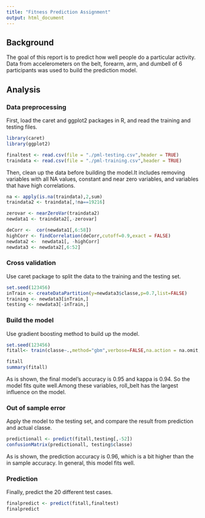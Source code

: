 ```yaml
---
title: "Fitness Prediction Assignment"
output: html_document
---
```

## Background
The goal of this report is to predict how well people do a particular activity. Data from accelerometers on the belt, forearm, arm, and dumbell of 6 participants was used to build the prediction model.

## Analysis
### Data preprocessing
First, load the caret and ggplot2 packages in R, and read the training and testing files.
```R
library(caret)
library(ggplot2)

finaltest <- read.csv(file = "./pml-testing.csv",header = TRUE)
traindata <- read.csv(file = "./pml-training.csv",header = TRUE)
```

Then, clean up the data before building the model.It includes removing variables with all NA values, constant and near zero variables, and variables that have high correlations.
```R
na <- apply(is.na(traindata),2,sum)
traindata2 <- traindata[,!na==19216]

zerovar <- nearZeroVar(traindata2)
newdata1 <- traindata2[,-zerovar]

deCorr <-  cor(newdata1[,6:58])
highCorr <- findCorrelation(deCorr,cutoff=0.9,exact = FALSE)
newdata2 <-  newdata1[, -highCorr]
newdata3 <- newdata2[,6:52]
```

### Cross validation
Use caret package to split the data to the training and the testing set.
```R
set.seed(123456)
inTrain <- createDataPartition(y=newdata3$classe,p=0.7,list=FALSE)
training <- newdata3[inTrain,]
testing <- newdata3[-inTrain,]
```

### Build the model
Use gradient boosting method to build up the model.
```R
set.seed(123456)
fitall<- train(classe~.,method="gbm",verbose=FALSE,na.action = na.omit,data=training)

fitall
summary(fitall)

```

As is shown, the final model's accuracy is 0.95 and kappa is 0.94. So the model fits quite well.Among these variables, roll_belt has the largest influence on the model.

### Out of sample error
Apply the model to the testing set, and compare the result from prediction and actual classe.
```R
predictionall <- predict(fitall,testing[,-52])
confusionMatrix(predictionall, testing$classe)
```

As is shown, the prediction accuracy is 0.96, which is a bit higher than the in sample accuracy. In general, this model fits well.

### Prediction
Finally, predict the 20 different test cases.
```R
finalpredict <- predict(fitall,finaltest)
finalpredict
```

